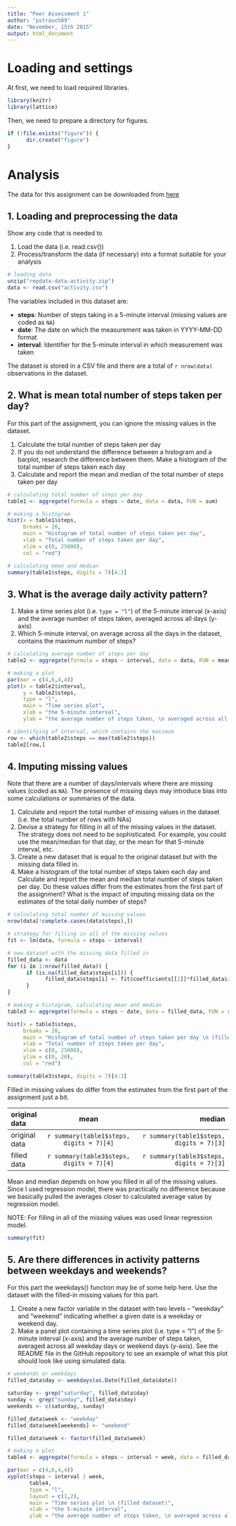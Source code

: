 ```yaml
---
title: "Peer Assessment 1"
author: "pstrauch89"
date: "November, 15th 2015"
output: html_document
---
```


# Loading and settings
At first, we need to load required libraries.
```r
library(knitr)
library(lattice)
```

Then, we need to prepare a directory for figures.
```r
if (!file.exists("figure")) {
      dir.create("figure")
}
```


# Analysis
The data for this assignment can be downloaded from [here](https://d396qusza40orc.cloudfront.net/repdata%2Fdata%2Factivity.zip)


## 1. Loading and preprocessing the data
Show any code that is needed to

1. Load the data (i.e. read.csv())
2. Process/transform the data (if necessary) into a format suitable for your analysis
```r
# loading data
unzip("repdata-data-activity.zip")
data <- read.csv("activity.csv")
```

The variables included in this dataset are:

- **steps**: Number of steps taking in a 5-minute interval (missing values are coded as `NA`)
- **date**: The date on which the measurement was taken in YYYY-MM-DD format
- **interval**: Identifier for the 5-minute interval in which measurement was taken

The dataset is stored in a CSV file and there are a total of `r nrow(data)` observations in the dataset.


## 2. What is mean total number of steps taken per day?
For this part of the assignment, you can ignore the missing values in the dataset.

1. Calculate the total number of steps taken per day
2. If you do not understand the difference between a histogram and a barplot, research the difference between them. Make a histogram of the total number of steps taken each day
3. Calculate and report the mean and median of the total number of steps taken per day
```r
# calculating total number of steps per day
table1 <- aggregate(formula = steps ~ date, data = data, FUN = sum)

# making a histogram
hist(x = table1$steps, 
     breaks = 20, 
     main = "Histogram of total number of steps taken per day", 
     xlab = "Total number of steps taken per day", 
     xlim = c(0, 25000),
     col = "red")

# calculating mean and median
summary(table1$steps, digits = 7)[4:3]
```


## 3. What is the average daily activity pattern?
1. Make a time series plot (i.e. `type = "l"`) of the 5-minute interval (x-axis) and the average number of steps taken, averaged across all days (y-axis)
2. Which 5-minute interval, on average across all the days in the dataset, contains the maximum number of steps?
```r
# calculating average number of steps per day
table2 <- aggregate(formula = steps ~ interval, data = data, FUN = mean)

# making a plot
par(mar = c(4,6,4,4))
plot(x = table2$interval, 
     y = table2$steps,
     type = "l",
     main = "Time series plot",
     xlab = "the 5-minute interval",
     ylab = "the average number of steps taken, \n averaged across all days")

# identifying of interval, which contains the maximum
row <- which(table2$steps == max(table2$steps))
table2[row,]
```


## 4. Imputing missing values
Note that there are a number of days/intervals where there are missing values (coded as `NA`). The presence of missing days may introduce bias into some calculations or summaries of the data.

1. Calculate and report the total number of missing values in the dataset (i.e. the total number of rows with NAs)
2. Devise a strategy for filling in all of the missing values in the dataset. The strategy does not need to be sophisticated. For example, you could use the mean/median for that day, or the mean for that 5-minute interval, etc.
3. Create a new dataset that is equal to the original dataset but with the missing data filled in.
4. Make a histogram of the total number of steps taken each day and Calculate and report the mean and median total number of steps taken per day. Do these values differ from the estimates from the first part of the assignment? What is the impact of imputing missing data on the estimates of the total daily number of steps?
```r
# calculating total number of missing values
nrow(data[!complete.cases(data$steps),])

# strategy for filling in all of the missing values
fit <- lm(data, formula = steps ~ interval)

# new dataset with the missing data filled in
filled_data <- data
for (i in 1:nrow(filled_data)) {
      if (is.na(filled_data$steps[i])) {
            filled_data$steps[i] <- fit$coefficients[[2]]*filled_data$interval[i] + fit$coefficients[[1]]
      }
}

# making a histogram, calculating mean and median
table3 <- aggregate(formula = steps ~ date, data = filled_data, FUN = sum)

hist(x = table3$steps, 
     breaks = 20, 
     main = "Histogram of total number of steps taken per day \n (filled dataset)", 
     xlab = "Total number of steps taken per day", 
     xlim = c(0, 25000),
     ylim = c(0, 20),
     col = "red")

summary(table3$steps, digits = 7)[4:3]
```
Filled in missing values do differ from the estimates from the first part of the assignment just a bit.

|original data  | mean                                     |     median                              |   
|:--------------|:----------------------------------------:|----------------------------------------:|
|original data  | `r summary(table1$steps, digits = 7)[4]` | `r summary(table1$steps, digits = 7)[3]`|
|filled data    | `r summary(table3$steps, digits = 7)[4]` | `r summary(table3$steps, digits = 7)[3]`|

Mean and median depends on how you filled in all of the missing values. Since I used regression model, there was practically no difference because we basically pulled the averages closer to calculated average value by regression model.

NOTE: For filling in all of the missing values was used linear regression model.
```r
summary(fit)
```


## 5. Are there differences in activity patterns between weekdays and weekends?
For this part the weekdays() function may be of some help here. Use the dataset with the filled-in missing values for this part.

1. Create a new factor variable in the dataset with two levels – “weekday” and “weekend” indicating whether a given date is a weekday or weekend day.
2. Make a panel plot containing a time series plot (i.e. type = "l") of the 5-minute interval (x-axis) and the average number of steps taken, averaged across all weekday days or weekend days (y-axis). See the README file in the GitHub repository to see an example of what this plot should look like using simulated data.
```r
# weekends or weekdays
filled_data$day <- weekdays(as.Date(filled_data$date))

saturday <- grep("saturday", filled_data$day)
sunday <- grep("sunday", filled_data$day)
weekends <- c(saturday, sunday)

filled_data$week <- "weekday"
filled_data$week[weekends] <- "weekend"

filled_data$week <- factor(filled_data$week)

# making a plot
table4 <- aggregate(formula = steps ~ interval + week, data = filled_data, FUN = mean)

par(mar = c(4,6,4,4))
xyplot(steps ~ interval | week,
       table4,
       type = "l",
       layout = c(1,2),
       main = "Time series plot \n (filled dataset)",
       xlab = "the 5-minute interval",
       ylab = "the average number of steps taken, \n averaged across all days")
```
